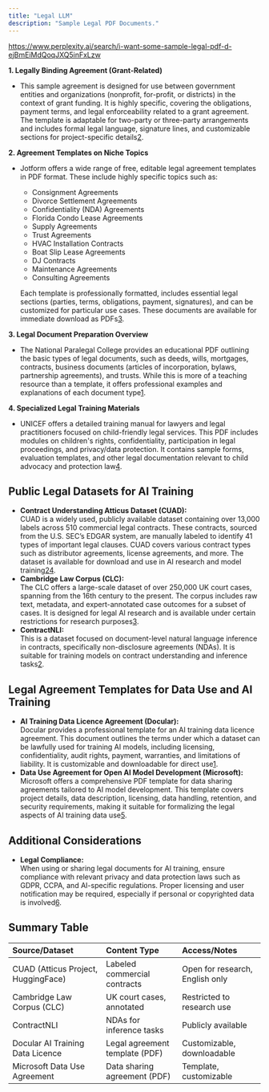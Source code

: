 ```yaml
---
title: "Legal LLM"
description: "Sample Legal PDF Documents."
---
```


https://www.perplexity.ai/search/i-want-some-sample-legal-pdf-d-ejBmEiMdQoqJXQ5inFxLzw

**1. Legally Binding Agreement (Grant-Related)**

- This sample agreement is designed for use between government entities and organizations (nonprofit, for-profit, or districts) in the context of grant funding. It is highly specific, covering the obligations, payment terms, and legal enforceability related to a grant agreement. The template is adaptable for two-party or three-party arrangements and includes formal legal language, signature lines, and customizable sections for project-specific details[2](https://dlg.ky.gov/DLG%20Documents/Legally%20Binding%20Agreement%20\(Attachment%2011-03\).pdf).

**2. Agreement Templates on Niche Topics**

- Jotform offers a wide range of free, editable legal agreement templates in PDF format. These include highly specific topics such as:
  - Consignment Agreements
  - Divorce Settlement Agreements
  - Confidentiality (NDA) Agreements
  - Florida Condo Lease Agreements
  - Supply Agreements
  - Trust Agreements
  - HVAC Installation Contracts
  - Boat Slip Lease Agreements
  - DJ Contracts
  - Maintenance Agreements
  - Consulting Agreements

  Each template is professionally formatted, includes essential legal sections (parties, terms, obligations, payment, signatures), and can be customized for particular use cases. These documents are available for immediate download as PDFs[3](https://www.jotform.com/pdf-templates/agreement).

**3. Legal Document Preparation Overview**

- The National Paralegal College provides an educational PDF outlining the basic types of legal documents, such as deeds, wills, mortgages, contracts, business documents (articles of incorporation, bylaws, partnership agreements), and trusts. While this is more of a teaching resource than a template, it offers professional examples and explanations of each document type[1](https://www.nationalparalegal.edu/Slides_New/Legal_Document_Prep/SH/Slides_01.pdf).

**4. Specialized Legal Training Materials**

- UNICEF offers a detailed training manual for lawyers and legal practitioners focused on child-friendly legal services. This PDF includes modules on children's rights, confidentiality, participation in legal proceedings, and privacy/data protection. It contains sample forms, evaluation templates, and other legal documentation relevant to child advocacy and protection law[4](https://www.unicef.org/eca/media/34161/file/Child-Friendly%20Legal%20Services:%20A%20training%20Manual%20for%20lawyers%20and%20other%20legal%20practitioners%20%20Facilitator%E2%80%99s%20Handbook.pdf).

## **Public Legal Datasets for AI Training**

- **Contract Understanding Atticus Dataset (CUAD):**\
  CUAD is a widely used, publicly available dataset containing over 13,000 labels across 510 commercial legal contracts. These contracts, sourced from the U.S. SEC’s EDGAR system, are manually labeled to identify 41 types of important legal clauses. CUAD covers various contract types such as distributor agreements, license agreements, and more. The dataset is available for download and use in AI research and model training[2](https://www.genieai.co/blog/legal-ai-available-datasets)[4](https://huggingface.co/datasets/theatticusproject/cuad-qa).
- **Cambridge Law Corpus (CLC):**\
  The CLC offers a large-scale dataset of over 250,000 UK court cases, spanning from the 16th century to the present. The corpus includes raw text, metadata, and expert-annotated case outcomes for a subset of cases. It is designed for legal AI research and is available under certain restrictions for research purposes[3](https://papers.ssrn.com/sol3/papers.cfm?abstract_id=4763429).
- **ContractNLI:**\
  This is a dataset focused on document-level natural language inference in contracts, specifically non-disclosure agreements (NDAs). It is suitable for training models on contract understanding and inference tasks[2](https://www.genieai.co/blog/legal-ai-available-datasets).

## **Legal Agreement Templates for Data Use and AI Training**

- **AI Training Data Licence Agreement (Docular):**\
  Docular provides a professional template for an AI training data licence agreement. This document outlines the terms under which a dataset can be lawfully used for training AI models, including licensing, confidentiality, audit rights, payment, warranties, and limitations of liability. It is customizable and downloadable for direct use[1](https://docular.net/documents/template/6112/ai-training-data-licence-agreement).
- **Data Use Agreement for Open AI Model Development (Microsoft):**\
  Microsoft offers a comprehensive PDF template for data sharing agreements tailored to AI model development. This template covers project details, data description, licensing, data handling, retention, and security requirements, making it suitable for formalizing the legal aspects of AI training data use[5](https://cdn-dynmedia-1.microsoft.com/is/content/microsoftcorp/microsoft/msc/documents/presentations/CSR/DUA-OAI-1-1.pdf).

## **Additional Considerations**

- **Legal Compliance:**\
  When using or sharing legal documents for AI training, ensure compliance with relevant privacy and data protection laws such as GDPR, CCPA, and AI-specific regulations. Proper licensing and user notification may be required, especially if personal or copyrighted data is involved[6](https://www.termsfeed.com/blog/terms-conditions-privacy-policy-ai-training/).

## **Summary Table**

| **Source/Dataset**                  | **Content Type**               | **Access/Notes**                |
| :---------------------------------- | :----------------------------- | :------------------------------ |
| CUAD (Atticus Project, HuggingFace) | Labeled commercial contracts   | Open for research, English only |
| Cambridge Law Corpus (CLC)          | UK court cases, annotated      | Restricted to research use      |
| ContractNLI                         | NDAs for inference tasks       | Publicly available              |
| Docular AI Training Data Licence    | Legal agreement template (PDF) | Customizable, downloadable      |
| Microsoft Data Use Agreement        | Data sharing agreement (PDF)   | Template, customizable          |